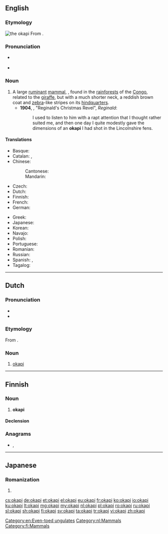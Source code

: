 {{also|Okapi}}
==English==
{{wikipedia}}

===Etymology===
[[Image:Okapi2.jpg|thumb|the okapi]]
From {{etyl|mxh|en}} {{m|mxh|okapi}}.

===Pronunciation===
* {{a|South Africa}} {{IPA|/əʊˈkɑːpi/|lang=en}}
* {{a|UK}} {{IPA|/ə(ʊ)ˈkɑːpi/|lang=en}}

===Noun===
{{en-noun}}

# A large [[ruminant]] [[mammal]], {{taxlink|Okapia johnstoni|species}}, found in the [[rainforest]]s of the [[Congo]], related to the [[giraffe]], but with a much shorter neck, a reddish brown coat and [[zebra]]-like stripes on its [[hindquarters]].
#* '''1904''', {{w|Saki|‘Saki’}}, "Reginald's Christmas Revel", ''Reginald'':
#*: I used to listen to him with a rapt attention that I thought rather suited me, and then one day I quite modestly gave the dimensions of an '''okapi''' I had shot in the Lincolnshire fens.

====Translations====
{{trans-top|Large ruminant mammal}}
* Basque: {{t+|eu|okapi}}
* Catalan: {{t|ca|ocapi|m}}, {{t|ca|okapi|m}}
* Chinese:
*: Cantonese: {{t|yue|㺢㹢狓|tr=fok3 gaa1 pei4}}
*: Mandarin: {{t+|cmn|㺢㹢狓|tr=huòjiāpí}}
* Czech: {{t+|cs|okapi}}
* Dutch: {{t+|nl|okapi|m}}
* Finnish: {{t+|fi|okapi}}
* French: {{t+|fr|okapi|m}}
* German: {{t+|de|Okapi|n}}
{{trans-mid}}
* Greek: {{t+|el|οκαπία}}
* Japanese: {{t|ja|オカピ|tr=okapi}}
* Korean: {{t|ko|오카피|tr=okapi}}
* Navajo: {{t|nv|bijáád noodǫ́ǫzii}}
* Polish: {{t+|pl|okapi}}
* Portuguese: {{t|pt|ocapi|m}}
* Romanian: {{t+|ro|okapi|f}}
* Russian: {{t+|ru|ока́пи|m}}
* Spanish: {{t|es|okapi|m}}, {{t|es|ocapi|m}}
* Tagalog: {{t|tl|okapi}}
{{trans-bottom}}

[[Category:en:Even-toed ungulates]]

----

==Dutch==
{{wikipedia|lang=nl}}

===Pronunciation===
* {{audio|Nl-okapi.ogg|Audio|lang=nl}}
* {{hyphenation|oka|pi|lang=nl}}

===Etymology===
From {{der|nl|mxh|okapi}}.

===Noun===
{{nl-noun|m|-'s|okapietje}}

# [[okapi#English|okapi]]

[[Category:nl:Mammals]]

----

==Finnish==

===Noun===
{{fi-noun}}

# '''okapi'''

====Declension====
{{fi-decl-risti|okap|||a}}

===Anagrams===
* {{l|fi|poika}}, {{l|fi|pokia}}

[[Category:fi:Mammals]]

----

==Japanese==

===Romanization===
{{ja-romaji}}

# {{ja-romanization of|オカピ}}

[[cs:okapi]]
[[de:okapi]]
[[et:okapi]]
[[el:okapi]]
[[eu:okapi]]
[[fr:okapi]]
[[ko:okapi]]
[[io:okapi]]
[[ku:okapi]]
[[lt:okapi]]
[[mg:okapi]]
[[my:okapi]]
[[nl:okapi]]
[[pl:okapi]]
[[ro:okapi]]
[[ru:okapi]]
[[sl:okapi]]
[[sh:okapi]]
[[fi:okapi]]
[[sv:okapi]]
[[ta:okapi]]
[[tr:okapi]]
[[vi:okapi]]
[[zh:okapi]]